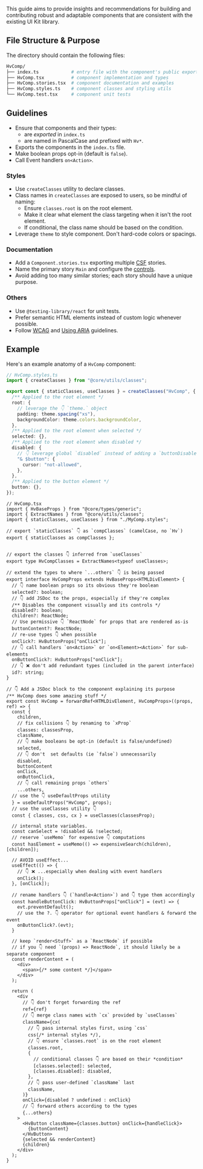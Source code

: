 
<Meta title="Overview/Community/Component Guidelines" />

<Title>Component Guidelines</Title>

This guide aims to provide insights and recommendations for building and contributing
robust and adaptable components that are consistent with the existing UI Kit library.

## File Structure & Purpose

The directory should contain the following files:

```sh
HvComp/
├── index.ts            # entry file with the component's public exports
├── HvComp.tsx          # component implementation and types
├── HvComp.stories.tsx  # component documentation and examples
├── HvComp.styles.ts    # component classes and styling utils
└── HvComp.test.tsx     # component unit tests
```

## Guidelines

- Ensure that components and their types:
  - are _exported_ in `index.ts`
  - are named in PascalCase and prefixed with `Hv*`.
- Exports the components in the `index.ts` file.
- Make boolean props opt-in (default is `false`).
- Call Event handlers `on<Action>`.

### Styles

- Use `createClasses` utility to declare classes.
- Class names in `createClasses` are exposed to users, so be mindful of naming:
  - Ensure `classes.root` is on the root element.
  - Make it clear what element the class targeting when it isn't the root element.
  - If conditional, the class name should be based on the condition.
- Leverage `theme` to style component. Don't hard-code colors or spacings.

### Documentation

- Add a `Component.stories.tsx` exporting multiple [CSF](https://storybook.js.org/docs/react/api/csf) stories.
- Name the primary story `Main` and configure the [controls](https://storybook.js.org/docs/react/essentials/controls).
- Avoid adding too many similar stories; each story should have a unique purpose.

### Others

- Use `@testing-library/react` for unit tests.
- Prefer semantic HTML elements instead of custom logic whenever possible.
- Follow [WCAG](https://www.w3.org/TR/WCAG21/) and [Using ARIA](https://www.w3.org/TR/using-aria/) guidelines.

## Example

Here's an example anatomy of a `HvComp` component:

```ts
// HvComp.styles.ts
import { createClasses } from "@core/utils/classes";

export const { staticClasses, useClasses } = createClasses("HvComp", {
  /** Applied to the root element */
  root: {
    // leverage the 👇 `theme.` object
    padding: theme.spacing("xs"),
    backgroundColor: theme.colors.backgroundColor,
  },
  /** Applied to the root element when selected */
  selected: {},
  /** Applied to the root element when disabled */
  disabled: {
    // 👇 leverage global `disabled` instead of adding a `buttonDisabled`
    "& $button": {
      cursor: "not-allowed",
    },
  },
  /** Applied to the button element */
  button: {},
});
```

```tsx
// HvComp.tsx
import { HvBaseProps } from "@core/types/generic";
import { ExtractNames } from "@core/utils/classes";
import { staticClasses, useClasses } from "./MyComp.styles";

// export `staticClasses` 👇 as `compClasses` (camelCase, no `Hv`)
export { staticClasses as compClasses };


// export the classes 👇 inferred from `useClasses`
export type HvCompClasses = ExtractNames<typeof useClasses>;

// extend the types to where `...others` 👇 is being passed
export interface HvCompProps extends HvBaseProps<HTMLDivElement> {
  // 👇 name boolean props so its obvious they're boolean
  selected?: boolean;
  // 👇 add JSDoc to the props, especially if they're complex
  /** Disables the component visually and its controls */
  disabled?: boolean;
  children?: ReactNode;
  // Use permissive 👇 `ReactNode` for props that are rendered as-is
  buttonContent?: ReactNode;
  // re-use types 👇 when possible
  onClick?: HvButtonProps["onClick"];
  // 👇 call handlers `on<Action>` or `on<Element><Action>` for sub-elements
  onButtonClick?: HvButtonProps["onClick"];
  // 👇 ❌ don't add redundant types (included in the parent interface)
  id?: string;
}

// 👇 Add a JSDoc block to the component explaining its purpose
/** HvComp does some amazing stuff */
export const HvComp = forwardRef<HTMLDivElement, HvCompProps>((props, ref) => {
  const {
    children,
    // fix collisions 👇 by renaming to `xProp`
    classes: classesProp,
    className,
    // 👇 make booleans be opt-in (default is false/undefined)
    selected,
    // 👇 don't  set defaults (ie `false`) unnecessarily
    disabled,
    buttonContent
    onClick,
    onButtonClick,
    // 👇 call remaining props `others`
    ...others,
  // use the 👇 useDefaultProps utility
  } = useDefaultProps("HvComp", props);
  // use the useClasses utility 👇
  const { classes, css, cx } = useClasses(classesProp);

  // internal state variables.
  const canSelect = !disabled && !selected;
  // reserve `useMemo` for expensive 👇 computations
  const hasElement = useMemo(() => expensiveSearch(children), [children]);

  // AVOID useEffect...
  useEffect(() => {
    // 👇 ❌ ...especially when dealing with event handlers
    onClick();
  }, [onClick]);

  // rename handlers 👇 (`handle<Action>`) and 👇 type them accordingly
  const handleButtonClick: HvButtonProps["onClick"] = (evt) => {
    evt.preventDefault();
    // use the ?. 👇 operator for optional event handlers & forward the event
    onButtonClick?.(evt);
  }

  // keep `render<Stuff>` as a `ReactNode` if possible
  // if you 👇 need `(props) => ReactNode`, it should likely be a separate component
  const renderContent = (
    <div>
      <span>{/* some content */}</span>
    </div>
  );

  return (
    <div
      // 👇 don't forget forwarding the ref
      ref={ref}
      // 👇 merge class names with `cx` provided by `useClasses`
      className={cx(
        // 👇 pass internal styles first, using `css`
        css(/* internal styles */),
        // 👇 ensure `classes.root` is on the root element
        classes.root,
        {
          // conditional classes 👇 are based on their *condition*
          [classes.selected]: selected,
          [classes.disabled]: disabled,
        },
        // 👇 pass user-defined `className` last
        className,
      )}
      onClick={disabled ? undefined : onClick}
      // 👇 forward others according to the types
      {...others}
    >
      <HvButton className={classes.button} onClick={handleClick}>
        {buttonContent}
      </HvButton>
      {selected && renderContent}
      {children}
    </div>
  );
}
```
